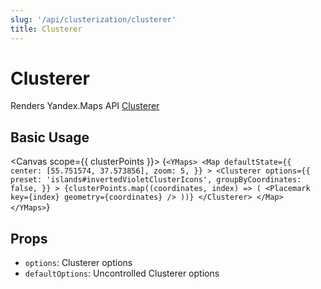 ```yaml
---
slug: '/api/clusterization/clusterer'
title: Clusterer
---
```



# Clusterer

Renders Yandex.Maps API [Clusterer][docs]

## Basic Usage

<Canvas scope={{ clusterPoints }}>
  {`
  <YMaps>
    <Map
      defaultState={{
        center: [55.751574, 37.573856],
        zoom: 5,
      }}
    >
      <Clusterer
        options={{
          preset: 'islands#invertedVioletClusterIcons',
          groupByCoordinates: false,
        }}
      >
        {clusterPoints.map((coordinates, index) => (
          <Placemark key={index} geometry={coordinates} />
        ))}
      </Clusterer>
    </Map>
  </YMaps>
`}
</Canvas>

## Props

- `options`: Clusterer options
- `defaultOptions`: Uncontrolled Clusterer options

[docs]:
  https://tech.yandex.com/maps/doc/jsapi/2.1/ref/reference/Clusterer-docpage/
